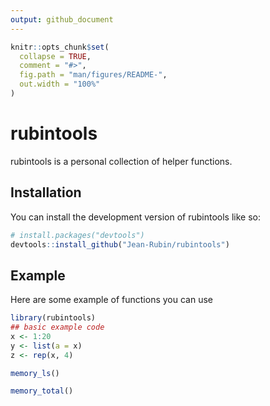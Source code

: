 ```yaml
---
output: github_document
---
```


<!-- README.md is generated from README.Rmd. Please edit that file -->

```r
knitr::opts_chunk$set(
  collapse = TRUE,
  comment = "#>",
  fig.path = "man/figures/README-",
  out.width = "100%"
)
```

# rubintools

<!-- badges: start -->
<!-- badges: end -->

rubintools is a personal collection of helper functions.

## Installation

You can install the development version of rubintools like so:

```r
# install.packages("devtools")
devtools::install_github("Jean-Rubin/rubintools")
```

## Example

Here are some example of functions you can use

```r
library(rubintools)
## basic example code
x <- 1:20
y <- list(a = x)
z <- rep(x, 4)

memory_ls()

memory_total()
```
